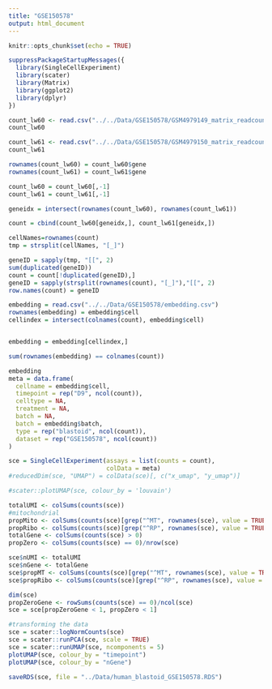 ---
title: "GSE150578"
output: html_document
---

```{r setup, include=FALSE}
knitr::opts_chunk$set(echo = TRUE)
```

```{r}
suppressPackageStartupMessages({
  library(SingleCellExperiment)
  library(scater)
  library(Matrix)
  library(ggplot2)
  library(dplyr)
})
```

```{r}
count_lw60 <- read.csv("../../Data/GSE150578/GSM4979149_matrix_readcount_lw60.csv")
count_lw60

count_lw61 <- read.csv("../../Data/GSE150578/GSM4979150_matrix_readcount_lw61.csv")
count_lw61

rownames(count_lw60) = count_lw60$gene
rownames(count_lw61) = count_lw61$gene

count_lw60 = count_lw60[,-1]
count_lw61 = count_lw61[,-1]

geneidx = intersect(rownames(count_lw60), rownames(count_lw61))

count = cbind(count_lw60[geneidx,], count_lw61[geneidx,])

cellNames=rownames(count)
tmp = strsplit(cellNames, "[_]")

geneID = sapply(tmp, "[[", 2)
sum(duplicated(geneID))
count = count[!duplicated(geneID),]
geneID = sapply(strsplit(rownames(count), "[_]"),"[[", 2)
row.names(count) = geneID

embedding = read.csv("../../Data/GSE150578/embedding.csv")
rownames(embedding) = embedding$cell
cellindex = intersect(colnames(count), embedding$cell)


embedding = embedding[cellindex,]

sum(rownames(embedding) == colnames(count))
```

```{r}
embedding
meta = data.frame(
  cellname = embedding$cell,
  timepoint = rep("D9", ncol(count)),
  celltype = NA,
  treatment = NA,
  batch = NA,
  batch = embedding$batch,
  type = rep("blastoid", ncol(count)),
  dataset = rep("GSE150578", ncol(count))
)
```


```{r}
sce = SingleCellExperiment(assays = list(counts = count),
                           colData = meta)
#reducedDim(sce, "UMAP") = colData(sce)[, c("x_umap", "y_umap")]

#scater::plotUMAP(sce, colour_by = 'louvain')
```

```{r}
totalUMI <- colSums(counts(sce))
#mitochondrial
propMito <- colSums(counts(sce)[grep("^MT", rownames(sce), value = TRUE), ])/totalUMI
propRibo <- colSums(counts(sce)[grep("^RP", rownames(sce), value = TRUE), ])/totalUMI
totalGene <- colSums(counts(sce) > 0)
propZero <- colSums(counts(sce) == 0)/nrow(sce)

sce$nUMI <- totalUMI
sce$nGene <- totalGene
sce$propMT <- colSums(counts(sce)[grep("^MT", rownames(sce), value = TRUE), ])/totalUMI
sce$propRibo <- colSums(counts(sce)[grep("^RP", rownames(sce), value = TRUE), ])/totalUMI

dim(sce)
propZeroGene <- rowSums(counts(sce) == 0)/ncol(sce)
sce = sce[propZeroGene < 1, propZero < 1]

#transforming the data
sce = scater::logNormCounts(sce)
sce = scater::runPCA(sce, scale = TRUE)
sce = scater::runUMAP(sce, ncomponents = 5)
plotUMAP(sce, colour_by = "timepoint")
plotUMAP(sce, colour_by = "nGene")

saveRDS(sce, file = "../Data/human_blastoid_GSE150578.RDS")
```